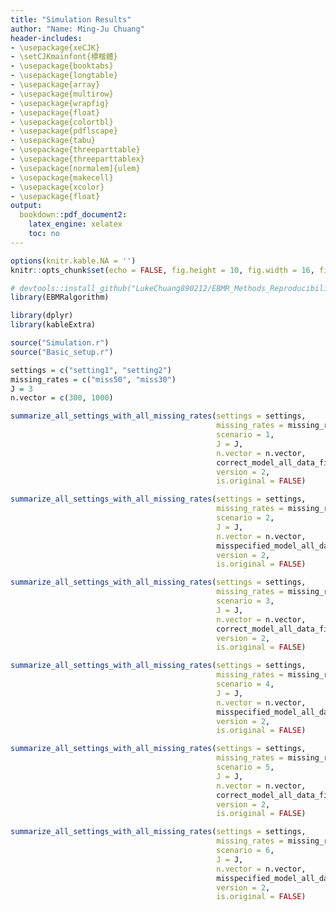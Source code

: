 ```yaml
---
title: "Simulation Results"
author: "Name: Ming-Ju Chuang"
header-includes:
- \usepackage{xeCJK}
- \setCJKmainfont{標楷體}
- \usepackage{booktabs}
- \usepackage{longtable}
- \usepackage{array}
- \usepackage{multirow}
- \usepackage{wrapfig}
- \usepackage{float}
- \usepackage{colortbl}
- \usepackage{pdflscape}
- \usepackage{tabu}
- \usepackage{threeparttable}
- \usepackage{threeparttablex}
- \usepackage[normalem]{ulem}
- \usepackage{makecell}
- \usepackage{xcolor}
- \usepackage{float}
output:
  bookdown::pdf_document2:
    latex_engine: xelatex
    toc: no
---
```


```r
options(knitr.kable.NA = '')
knitr::opts_chunk$set(echo = FALSE, fig.height = 10, fig.width = 16, fig.align = "center")

# devtools::install_github("LukeChuang890212/EBMR_Methods_Reproducibility_Materials/EBMRalgorithm")
library(EBMRalgorithm)

library(dplyr)
library(kableExtra)

source("Simulation.r")
source("Basic_setup.r")
```

```r
settings = c("setting1", "setting2")
missing_rates = c("miss50", "miss30")
J = 3
n.vector = c(300, 1000)
```

```r
summarize_all_settings_with_all_missing_rates(settings = settings,
                                              missing_rates = missing_rates,
                                              scenario = 1,
                                              J = J,
                                              n.vector = n.vector,
                                              correct_model_all_data_file.list,
                                              version = 2,
                                              is.original = FALSE)
```

```r
summarize_all_settings_with_all_missing_rates(settings = settings,
                                              missing_rates = missing_rates,
                                              scenario = 2,
                                              J = J,
                                              n.vector = n.vector,
                                              misspecified_model_all_data_file.list,
                                              version = 2,
                                              is.original = FALSE)
```

```r
summarize_all_settings_with_all_missing_rates(settings = settings,
                                              missing_rates = missing_rates,
                                              scenario = 3,
                                              J = J,
                                              n.vector = n.vector,
                                              correct_model_all_data_file.list,
                                              version = 2,
                                              is.original = FALSE)
```

```r
summarize_all_settings_with_all_missing_rates(settings = settings,
                                              missing_rates = missing_rates,
                                              scenario = 4,
                                              J = J,
                                              n.vector = n.vector,
                                              misspecified_model_all_data_file.list,
                                              version = 2,
                                              is.original = FALSE)
```

```r
summarize_all_settings_with_all_missing_rates(settings = settings,
                                              missing_rates = missing_rates,
                                              scenario = 5,
                                              J = J,
                                              n.vector = n.vector,
                                              correct_model_all_data_file.list,
                                              version = 2,
                                              is.original = FALSE)
```

```r
summarize_all_settings_with_all_missing_rates(settings = settings,
                                              missing_rates = missing_rates,
                                              scenario = 6,
                                              J = J,
                                              n.vector = n.vector,
                                              misspecified_model_all_data_file.list,
                                              version = 2,
                                              is.original = FALSE)
```


